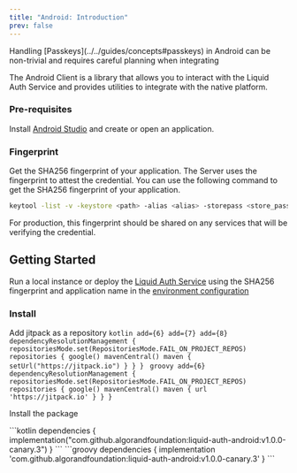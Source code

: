 ```yaml
---
title: "Android: Introduction"
prev: false
---
```


<Aside type="caution">
  Handling [Passkeys](../../guides/concepts#passkeys) in Android can be non-trivial and requires careful planning when integrating
</Aside>

The Android Client is a library that allows you to interact with the Liquid Auth Service and provides
utilities to integrate with the native platform.

### Pre-requisites

Install [Android Studio](https://developer.android.com/studio) and create or open an application.


### Fingerprint

Get the SHA256 fingerprint of your application.
The Server uses the fingerprint to attest the credential.
You can use the following command to get the SHA256 fingerprint of your application.

```bash
keytool -list -v -keystore <path> -alias <alias> -storepass <store_password> -keypass <key password>
```

<Aside>
  For production, this fingerprint should be shared on any services that will be verifying the credential.
</Aside>


## Getting Started

Run a local instance
or deploy the [Liquid Auth Service](../../../server/running-locally)
using the SHA256 fingerprint and application name in the [environment configuration](../../server/environment-variables)

### Install

Add jitpack as a repository
<Tabs>
  <TabItem label="settings.gradle.kts">
    ```kotlin add={6} add={7} add={8}
    dependencyResolutionManagement {
        repositoriesMode.set(RepositoriesMode.FAIL_ON_PROJECT_REPOS)
        repositories {
          google()
          mavenCentral()
          maven {
            setUrl("https://jitpack.io")
          }
        }
    }
    ```
  </TabItem>
  <TabItem label="settings.gradle">
    ```groovy add={6}
    dependencyResolutionManagement {
      repositoriesMode.set(RepositoriesMode.FAIL_ON_PROJECT_REPOS)
      repositories {
        google()
        mavenCentral()
        maven { url 'https://jitpack.io' }
      }
    }
    ```
  </TabItem>
</Tabs>

Install the package

<Tabs>
  <TabItem label="build.gradle.kts">
    ```kotlin
    dependencies {
      implementation("com.github.algorandfoundation:liquid-auth-android:v1.0.0-canary.3")
    }
    ```
  </TabItem>
  <TabItem label="build.gradle">
    ```groovy
    dependencies {
      implementation 'com.github.algorandfoundation:liquid-auth-android:v1.0.0-canary.3'
    }
    ```
  </TabItem>
</Tabs>

